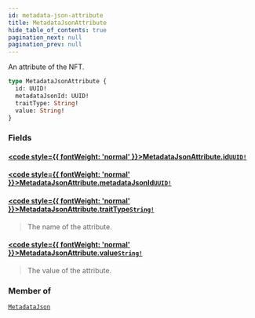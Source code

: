 ```yaml
---
id: metadata-json-attribute
title: MetadataJsonAttribute
hide_table_of_contents: true
pagination_next: null
pagination_prev: null
---
```








An attribute of the NFT.

```graphql
type MetadataJsonAttribute {
  id: UUID!
  metadataJsonId: UUID!
  traitType: String!
  value: String!
}
```


### Fields

#### [<code style={{ fontWeight: 'normal' }}>MetadataJsonAttribute.<b>id</b></code>](#)<Bullet />[`UUID!`](/api/scalars/uuid) <Badge class="secondary" text="non-null"/> <Badge class="secondary" text="scalar"/>
> 
> 

#### [<code style={{ fontWeight: 'normal' }}>MetadataJsonAttribute.<b>metadataJsonId</b></code>](#)<Bullet />[`UUID!`](/api/scalars/uuid) <Badge class="secondary" text="non-null"/> <Badge class="secondary" text="scalar"/>
> 
> 

#### [<code style={{ fontWeight: 'normal' }}>MetadataJsonAttribute.<b>traitType</b></code>](#)<Bullet />[`String!`](/api/scalars/string) <Badge class="secondary" text="non-null"/> <Badge class="secondary" text="scalar"/>
> The name of the attribute.
> 

#### [<code style={{ fontWeight: 'normal' }}>MetadataJsonAttribute.<b>value</b></code>](#)<Bullet />[`String!`](/api/scalars/string) <Badge class="secondary" text="non-null"/> <Badge class="secondary" text="scalar"/>
> The value of the attribute.
> 



### Member of

[`MetadataJson`](/api/objects/metadata-json)  <Badge class="secondary" text="object"/>



